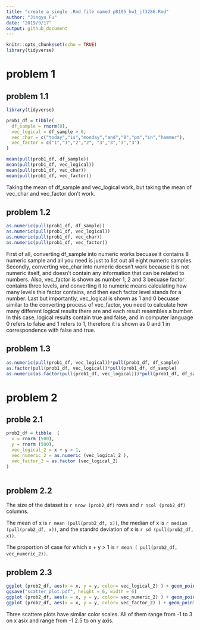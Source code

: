 ```yaml
---
title: "create a single .Rmd file named p8105_hw1_jf3286.Rmd"
author: "Jingyu Fu"
date: "2019/9/17"
output: github_document
---
```


```r
knitr::opts_chunk$set(echo = TRUE)
library(tidyverse)
```

# problem 1



## problem 1.1
```r
library(tidyverse)

prob1_df = tibble(
  df_sample = rnorm(8),
  vec_logical = df_sample > 0,
  vec_char = c("today","is","monday","and","8","pm","in","hammer"),
  vec_factor = c("1","1","2","2", "3","3","3","3")
)

mean(pull(prob1_df, df_sample))
mean(pull(prob1_df, vec_logical))
mean(pull(prob1_df, vec_char))
mean(pull(prob1_df, vec_factor))

```

Taking the mean of df_sample and vec_logical work, but taking the mean of vec_char and vec_factor don't work. 



## problem 1.2
```r
as.numeric(pull(prob1_df, df_sample))
as.numeric(pull(prob1_df, vec_logical))
as.numeric(pull(prob1_df, vec_char))
as.numeric(pull(prob1_df, vec_factor))
```

First of all, converting df_sample into numeric works becuase it contains 8 numeric sample and all you need is just to list out all eight numeric samples. Secondly, converting vec_char into numeric doesn't work because it is not numeric itself, and doesn't contain any information that can be related to numbers. Also, vec_factor is shown as number 1, 2 and 3 becuase factor contains three levels, and converting it to numeric means calculating how many levels this factor contains, and then each factor level stands for a number. Last but importantly, vec_logical is shown as 1 and 0 becuase similar to the converting process of vec_factor, you need to calculate how many different logical results there are and each result resembles a bumber. In this case, logical results contain true and false, and in computer language 0 refers to false and 1 refers to 1, therefore it is shown as 0 and 1 in correspondence with false and true.  



## problem 1.3
```r
as.numeric(pull(prob1_df, vec_logical))*pull(prob1_df, df_sample)
as.factor(pull(prob1_df, vec_logical))*pull(prob1_df, df_sample)
as.numeric(as.factor(pull(prob1_df, vec_logical)))*pull(prob1_df, df_sample)
```

# problem 2

## proble 2.1

```r
prob2_df = tibble  (
  x = rnorm (500),
  y = rnorm (500),
  vec_logical_2 = x + y > 1,
  vec_numeric_2 = as.numeric (vec_logical_2 ),
  vec_factor_2 = as.factor (vec_logical_2)
)
  
```


## problem 2.2


The size of the dataset is `r nrow (prob2_df)` rows and `r ncol (prob2_df)` columns. 


The mean of x is `r mean (pull(prob2_df, x))`, the median of x is `r median (pull(prob2_df, x))`, and the standrd deviation of x is `r sd (pull(prob2_df, x))`. 


The proportion of case for which x + y > 1 is `r mean ( pull(prob2_df, vec_numeric_2))`.

## problem 2.3

```r
ggplot (prob2_df, aes(x = x, y = y, color= vec_logical_2) ) + geom_point()
ggsave("scatter_plot.pdf", height = 6, width = 6)
ggplot (prob2_df, aes(x = x, y = y, color= vec_numeric_2) ) + geom_point()
ggplot (prob2_df, aes(x = x, y = y, color= vec_factor_2) ) + geom_point()

```


Three scattere plots have similar color scales. All of them range from -1 to 3 on x asix and range from -1 2.5 to on y axis. 








